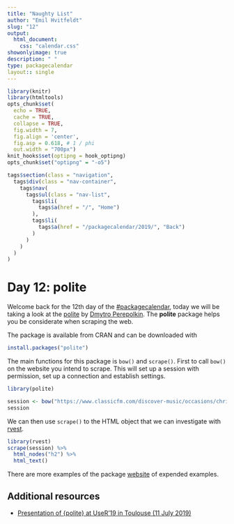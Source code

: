 ```yaml
---
title: "Naughty List"
author: "Emil Hvitfeldt"
slug: "12"
output: 
  html_document:
    css: "calendar.css"
showonlyimage: true
description: " "
type: packagecalendar
layout:: single
---
```


<html>
    <link rel="stylesheet" href="/css/calendar-post.css"/>
</html>

```r
library(knitr)
library(htmltools)
opts_chunk$set(
  echo = TRUE, 
  cache = TRUE,
  collapse = TRUE,
  fig.width = 7, 
  fig.align = 'center',
  fig.asp = 0.618, # 1 / phi
  out.width = "700px")
knit_hooks$set(optipng = hook_optipng)
opts_chunk$set("optipng" = "-o5")
```

```r
tags$section(class = "navigation",
  tags$div(class = "nav-container",
    tags$nav(
      tags$ul(class = "nav-list",
        tags$li(
          tags$a(href = "/", "Home")
        ),
        tags$li(
          tags$a(href = "/packagecalendar/2019/", "Back")
        )
      )
    )
  )
)
```

# Day 12: polite

Welcome back for the 12th day of the [#packagecalendar](https://twitter.com/hashtag/packagecalendar),
today we will be taking a look at the [polite](https://github.com/dmi3kno/polite) by [Dmytro Perepolkin](https://twitter.com/dmi3k).
The **polite** package helps you be considerate when scraping the web.

The package is available from CRAN and can be downloaded with

```r
install.packages("polite")
```

The main functions for this package is `bow()` and `scrape()`.
First to call `bow()` on the website you intend to scrape.
This will set up a session with permission, set up a connection and establish settings.

```r
library(polite)

session <- bow("https://www.classicfm.com/discover-music/occasions/christmas/nations-top-30-christmas-carols/")
session
```

We can then use `scrape()` to the HTML object that we can investigate with [rvest](https://rvest.tidyverse.org/).

```r
library(rvest)
scrape(session) %>%
  html_nodes("h2") %>%
  html_text()
```

There are more examples of the package [website](https://dmi3kno.github.io/polite/) of expended examples.

## Additional resources

- [Presentation of {polite} at UseR'19 in Toulouse (11 July 2019)](https://github.com/dmi3kno/user19-polite)